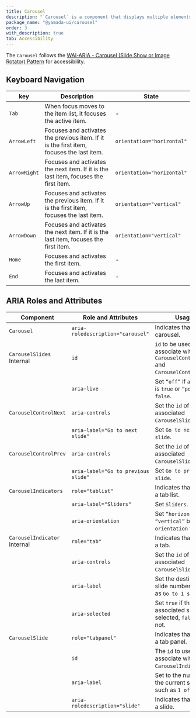 ```yaml
---
title: Carousel
description: "`Carousel` is a component that displays multiple elements like a slideshow."
package_name: "@yamada-ui/carousel"
order: 3
with_description: true
tab: Accessibility
---
```


The `Carousel` follows the [WAI-ARIA - Carousel (Slide Show or Image Rotator) Pattern](https://www.w3.org/WAI/ARIA/apg/patterns/carousel/) for accessibility.

## Keyboard Navigation

| key          | Description                                                                              | State                      |
| ------------ | ---------------------------------------------------------------------------------------- | -------------------------- |
| `Tab`        | When focus moves to the item list, it focuses the active item.                           | -                          |
| `ArrowLeft`  | Focuses and activates the previous item. If it is the first item, focuses the last item. | `orientation="horizontal"` |
| `ArrowRight` | Focuses and activates the next item. If it is the last item, focuses the first item.     | `orientation="horizontal"` |
| `ArrowUp`    | Focuses and activates the previous item. If it is the first item, focuses the last item. | `orientation="vertical"`   |
| `ArrowDown`  | Focuses and activates the next item. If it is the last item, focuses the first item.     | `orientation="vertical"`   |
| `Home`       | Focuses and activates the first item.                                                    | -                          |
| `End`        | Focuses and activates the last item.                                                     | -                          |

## ARIA Roles and Attributes

| Component                               | Role and Attributes                 | Usage                                                                              |
| --------------------------------------- | ----------------------------------- | ---------------------------------------------------------------------------------- |
| `Carousel`                              | `aria-roledescription="carousel"`   | Indicates that it is a carousel.                                                   |
| `CarouselSlides` <Tag>Internal</Tag>    | `id`                                | `id` to be used to associate with `CarouselControlNext` and `CarouselControlPrev`. |
|                                         | `aria-live`                         | Set `“off”` if `autoplay` is `true` or `“polite”` if `false`.                      |
| `CarouselControlNext`                   | `aria-controls`                     | Set the `id` of the associated `CarouselSlides`.                                   |
|                                         | `aria-label="Go to next slide"`     | Set `Go to next slide`.                                                            |
| `CarouselControlPrev`                   | `aria-controls`                     | Set the `id` of the associated `CarouselSlides`.                                   |
|                                         | `aria-label="Go to previous slide"` | Set `Go to previous slide`.                                                        |
| `CarouselIndicators`                    | `role="tablist"`                    | Indicates that this is a tab list.                                                 |
|                                         | `aria-label="Sliders"`              | Set `Sliders`.                                                                     |
|                                         | `aria-orientation`                  | Set `“horizontal”` or `“vertical”` based on `orientation` value.                   |
| `CarouselIndicator` <Tag>Internal</Tag> | `role="tab"`                        | Indicates that this is a tab.                                                      |
|                                         | `aria-controls`                     | Set the `id` of the associated `CarouselSlide`.                                    |
|                                         | `aria-label`                        | Set the destination slide number, such as `Go to 1 slide`.                         |
|                                         | `aria-selected`                     | Set `true` if the associated slide is selected, `false` if not.                    |
| `CarouselSlide`                         | `role="tabpanel"`                   | Indicates that this is a tab panel.                                                |
|                                         | `id`                                | The `id` to use to associate with the `CarouselIndicator`.                         |
|                                         | `aria-label`                        | Set to the number of the current slide, such as `1 of 4`.                          |
|                                         | `aria-roledescription="slide"`      | Indicates that this is a slide.                                                    |
